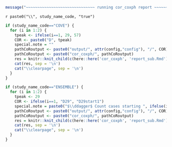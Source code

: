 <!-- ```{r, echo=FALSE} -->
<!-- here::i_am("cor_coxph/report.Rmd") -->
<!-- ``` -->

<!-- The only difference between this Rmd and the standalone Rmd is  -->
<!-- pathCoRoutput <- paste0("cor_coxph/", pathCoRoutput) -->


```r
message("~~~~~~~~~~~~~~~~~~~~~~~~~~~~~~ running cor_coxph report ~~~~~~~~~~~~~~~~~~~~~~~~~~~~~~~")
```


<!-- these latex variables are used in report_sub -->
\newif\ifCOVE
\newif\ifENSEMBLE
`r paste0("\\", study_name_code, "true")` 


<!-- COVE -->

```r
if (study_name_code=="COVE") {
  for (i in 1:2) {
    tpeak <- ifelse(i==1, 29, 57)
    COR <- paste0("D", tpeak)
    special.note = ""
    pathCoRoutput <- paste0("output/", attr(config,"config"), "/", COR)
    pathCoRoutput <- paste0("cor_coxph/", pathCoRoutput)
    res = knitr::knit_child(c(here::here('cor_coxph', 'report_sub.Rmd')), quiet = TRUE)
    cat(res, sep = '\n')
    cat("\\clearpage", sep = '\n')
  }
}
```




<!-- ENSEMBLE -->

```r
if (study_name_code=="ENSEMBLE") {
  for (i in 1:2) {
    tpeak <- 29
    COR <- ifelse(i==1, "D29", "D29start1")
    special.note = paste0("$\\ddagger$ Count cases starting ", ifelse(i==1,7,1), " days post Day 29.")
    pathCoRoutput <- paste0("output/", attr(config,"config"), "/", COR)
    pathCoRoutput <- paste0("cor_coxph/", pathCoRoutput)
    res = knitr::knit_child(c(here::here('cor_coxph', 'report_sub.Rmd')), quiet = TRUE)
    cat(res, sep = '\n')
    cat("\\clearpage", sep = '\n')
  }
}
```
